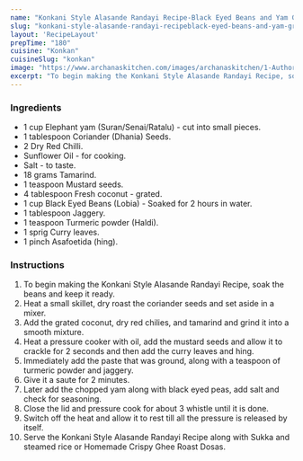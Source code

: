 ---
name: "Konkani Style Alasande Randayi Recipe-Black Eyed Beans and Yam Gravy"
slug: "konkani-style-alasande-randayi-recipeblack-eyed-beans-and-yam-gravy"
layout: 'RecipeLayout'
prepTime: "180"
cuisine: "Konkan"
cuisineSlug: "konkan"
image: "https://www.archanaskitchen.com/images/archanaskitchen/1-Author/sibyl_sunitha/Konkani_Style_Alsande_Randayi_Recipe_Black_Eyed_Beans_and_Yam_Gravy.jpg"
excerpt: "To begin making the Konkani Style Alasande Randayi Recipe, soak the beans and keep it ready"
---

### Ingredients

- 1 cup Elephant yam (Suran/Senai/Ratalu) - cut into small pieces.
- 1 tablespoon Coriander (Dhania) Seeds.
- 2 Dry Red Chilli.
- Sunflower Oil - for cooking.
- Salt - to taste.
- 18 grams Tamarind.
- 1 teaspoon Mustard seeds.
- 4 tablespoon Fresh coconut - grated.
- 1 cup Black Eyed Beans (Lobia) - Soaked for 2 hours in water.
- 1 tablespoon Jaggery.
- 1 teaspoon Turmeric powder (Haldi).
- 1 sprig Curry leaves.
- 1 pinch Asafoetida (hing).

### Instructions

1. To begin making the Konkani Style Alasande Randayi Recipe, soak the beans and keep it ready.
1. Heat a small skillet, dry roast the coriander seeds and set aside in a mixer.
1. Add the grated coconut, dry red chilies, and tamarind and grind it into a smooth mixture.
1. Heat a pressure cooker with oil, add the mustard seeds and allow it to crackle for 2 seconds and then add the curry leaves and hing.
1. Immediately add the paste that was ground, along with a teaspoon of turmeric powder and jaggery.
1. Give it a saute for 2 minutes.
1. Later add the chopped yam along with black eyed peas, add salt and check for seasoning.
1. Close the lid and pressure cook for about 3 whistle until it is done.
1. Switch off the heat and allow it to rest till all the pressure is released by itself.
1. Serve the Konkani Style Alasande Randayi Recipe along with Sukka and steamed rice or Homemade Crispy Ghee Roast Dosas.
